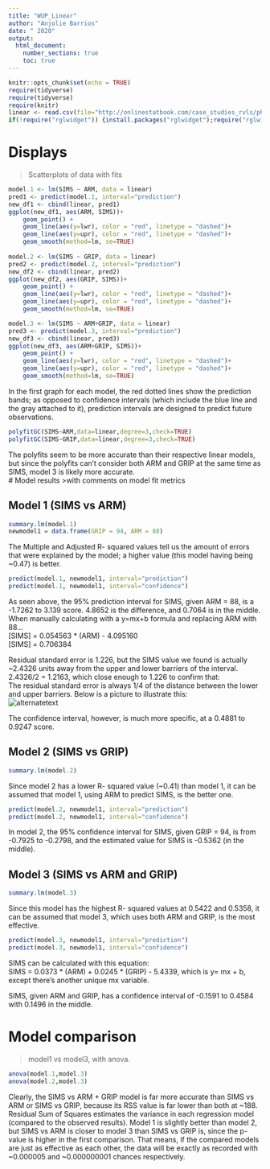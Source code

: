 ```yaml
---
title: "WUP_Linear"
author: "Anjolie Barrios"
date: " 2020"
output: 
  html_document:
    number_sections: true
    toc: true
---
```

```r
knitr::opts_chunk$set(echo = TRUE)
require(tidyverse)
require(tidyverse)
require(knitr)
linear <- read.csv(file="http://onlinestatbook.com/case_studies_rvls/physical_strength/data.txt",sep="",header=TRUE)
if(!require("rglwidget")) {install.packages("rglwidget");require("rglwidget")}
```

# Displays
>Scatterplots of data with fits 

```r
model.1 <- lm(SIMS ~ ARM, data = linear)
pred1 <- predict(model.1, interval="prediction")
new_df1 <- cbind(linear, pred1)
ggplot(new_df1, aes(ARM, SIMS))+
    geom_point() +
    geom_line(aes(y=lwr), color = "red", linetype = "dashed")+
    geom_line(aes(y=upr), color = "red", linetype = "dashed")+
    geom_smooth(method=lm, se=TRUE)
  
model.2 <- lm(SIMS ~ GRIP, data = linear)
pred2 <- predict(model.2, interval="prediction")
new_df2 <- cbind(linear, pred2)
ggplot(new_df2, aes(GRIP, SIMS))+
    geom_point() +
    geom_line(aes(y=lwr), color = "red", linetype = "dashed")+
    geom_line(aes(y=upr), color = "red", linetype = "dashed")+
    geom_smooth(method=lm, se=TRUE)

model.3 <- lm(SIMS ~ ARM+GRIP, data = linear)
pred3 <- predict(model.3, interval="prediction")
new_df3 <- cbind(linear, pred3)
ggplot(new_df3, aes(ARM+GRIP, SIMS))+
    geom_point() +
    geom_line(aes(y=lwr), color = "red", linetype = "dashed")+
    geom_line(aes(y=upr), color = "red", linetype = "dashed")+
    geom_smooth(method=lm, se=TRUE)
```
In the first graph for each model, the red dotted lines show the prediction bands; as opposed to confidence intervals (which include the blue line and the gray attached to it), prediction intervals are designed to predict future observations. 
```r
polyfitGC(SIMS~ARM,data=linear,degree=3,check=TRUE)
polyfitGC(SIMS~GRIP,data=linear,degree=3,check=TRUE)
```
The polyfits seem to be more accurate than their respective linear models, but since the polyfits can't consider both ARM and GRIP at the same time as SIMS, model 3 is likely more accurate.  
# Model results 
>with comments on model fit metrics

## Model 1 (SIMS vs ARM)
```r
summary.lm(model.1)
newmodel1 = data.frame(GRIP = 94, ARM = 88)
```
  
The Multiple and Adjusted R- squared values tell us the amount of errors that were explained by the model; a higher value (this model having being ~0.47) is better.  

```r
predict(model.1, newmodel1, interval="prediction")
predict(model.1, newmodel1, interval="confidence") 
```
  
As seen above, the 95% prediction interval for SIMS, given ARM = 88, is a -1.7262 to 3.139 score. 4.8652 is the difference, and 0.7064 is in the middle.  
When manually calculating with a y=mx+b formula and replacing ARM with 88...    
[SIMS] = 0.054563 * (ARM) - 4.095160  
[SIMS] = 0.706384  
  
Residual standard error is 1.226, but the SIMS value we found is actually ~2.4326 units away from the upper and lower barriers of the interval. 2.4326/2 = 1.2163, which close enough to 1.226 to confirm that:  
The residual standard error is always 1/4 of the distance between the lower and upper barriers. Below is a picture to illustrate this:  
<img src="No_line.jpg" alt="alternatetext">  
  
The confidence interval, however, is much more specific, at a 0.4881 to 0.9247 score.  
  
## Model 2 (SIMS vs GRIP)
```r
summary.lm(model.2)
```
  
Since model 2 has a lower R- squared value (~0.41) than model 1, it can be assumed that model 1, using ARM to predict SIMS, is the better one. 

```r
predict(model.2, newmodel1, interval="prediction")
predict(model.2, newmodel1, interval="confidence") 
```
  
In model 2, the 95% confidence interval for SIMS, given GRIP = 94, is from -0.7925 to -0.2798, and the estimated value for SIMS is -0.5362 (in the middle).  

## Model 3 (SIMS vs ARM and GRIP)
```r
summary.lm(model.3)
```
  
Since this model has the highest R- squared values at 0.5422 and 0.5358, it can be assumed that model 3, which uses both ARM and GRIP, is the most effective.  

```r
predict(model.3, newmodel1, interval="prediction")
predict(model.3, newmodel1, interval="confidence")
```
  
SIMS can be calculated with this equation:  
SIMS = 0.0373 * (ARM) + 0.0245 * (GRIP) - 5.4339, which is y= mx + b, except there's another unique mx variable.  
  
SIMS, given ARM and GRIP, has a confidence interval of -0.1591 to 0.4584 with 0.1496 in the middle.   

# Model comparison
>model1 vs model3, with anova. 

```r
anova(model.1,model.3)
anova(model.2,model.3)
```
  
Clearly, the SIMS vs ARM + GRIP model is far more accurate than SIMS vs ARM or SIMS vs GRIP, because its RSS value is far lower than both at ~188. Residual Sum of Squares estimates the variance in each regression model (compared to the observed results). Model 1 is slightly better than model 2, but SIMS vs ARM is closer to model 3 than SIMS vs GRIP is, since the p- value is higher in the first comparison. That means, if the compared models are just as effective as each other, the data will be exactly as recorded with ~0.000005 and ~0.000000001 chances respectively. 
